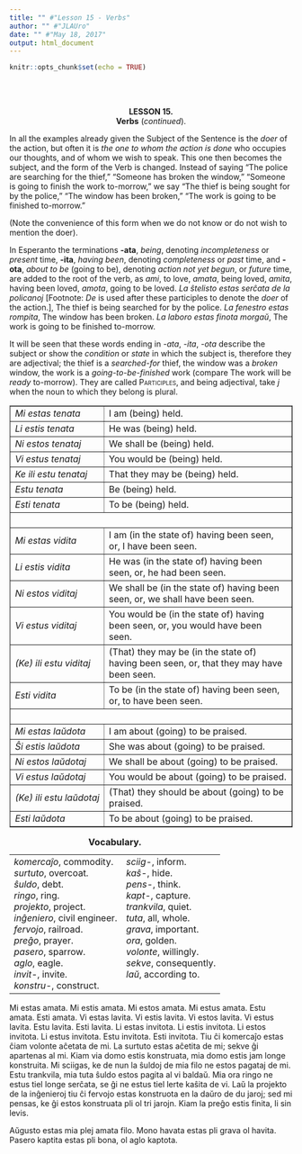 ```yaml
---
title: "" #"Lesson 15 - Verbs"
author: "" #"JLAUro"
date: "" #"May 18, 2017"
output: html_document
---
```


```r
knitr::opts_chunk$set(echo = TRUE)
```

<br/><br/>

<center><b>LESSON 15.</b></center>

<center><b>Verbs</b> (<i>continued</i>).</center>

<p>In all the examples already given the Subject of the Sentence
is the <i>doer</i> of the action, but often it is <i>the one to
whom the action is done</i> who occupies our thoughts, and of
whom we wish to speak. This one then becomes the subject, and the
form of the Verb is changed. Instead of saying "The police are
searching for the thief," "Someone has broken the window,"
"Someone is going to finish the work to-morrow," we say "The
thief is being sought for by the police," "The window has been
broken," "The work is going to be finished to-morrow."</p>

<p>(Note the convenience of this form when we do not know or do
not wish to mention the doer).</p>

<!-- =============================038.png============================ -->
<p>In Esperanto the terminations <b>-ata</b>, <i>being</i>,
denoting <i>incompleteness</i> or <i>present</i> time,
<b>-ita</b>, <i>having been</i>, denoting <i>completeness</i> or
<i>past</i> time, and <b>-ota</b>, <i>about to be</i> (going to
be), denoting <i>action not yet begun</i>, or <i>future</i> time,
are added to the root of the verb, as <i>ami</i>, to love,
<i>amata</i>, being loved, <i>amita</i>, having been loved,
<i>amota</i>, going to be loved. <i>La &#349;telisto estas
ser&#265;ata de la policanoj</i> [Footnote: <i>De</i> is used
after these participles to denote the <i>doer</i> of the
action.], The thief is being searched for by the police. <i>La
fenestro estas rompita</i>, The window has been broken. <i>La
laboro estas finota morga&#365;</i>, The work is going to be
finished to-morrow.</p>

<p>It will be seen that these words ending in <i>-ata</i>,
<i>-ita</i>, <i>-ota</i> describe the subject or show the
<i>condition</i> or <i>state</i> in which the subject is,
therefore they are adjectival; the thief is a <i>searched-for</i>
thief, the window was a <i>broken</i> window, the work is a
<i>going-to-be-finished</i> work (compare The work will be
<i>ready</i> to-morrow). They are called <span style=
"font-variant: small-caps">Participles</span>, and being
adjectival, take <i>j</i> when the noun to which they belong is
plural.
<!-- formatted even more unlike other earlier similar statements -->
</p>

<!-- =============================039.png============================ -->
<center>
<table border="1" cellpadding="8">
<tr>
<td nowrap><i>Mi estas tenata</i></td>
<td>I am (being) held.</td>
</tr>

<tr>
<td nowrap><i>Li estis tenata</i></td>
<td>He was (being) held.</td>
</tr>

<tr>
<td nowrap><i>Ni estos tenataj</i></td>
<td>We shall be (being) held.</td>
</tr>

<tr>
<td nowrap><i>Vi estus tenataj</i></td>
<td>You would be (being) held.</td>
</tr>

<tr>
<td nowrap><i>Ke ili estu tenataj</i></td>
<td>That they may be (being) held.</td>
</tr>

<tr>
<td nowrap><i>Estu tenata</i></td>
<td>Be (being) held.</td>
</tr>

<tr>
<td nowrap><i>Esti tenata</i></td>
<td>To be (being) held.</td>
</tr>

<tr>
<td colspan="2"> </td>
</tr>

<tr>
<td nowrap><i>Mi estas vidita</i></td>
<td>I am (in the state of) having been seen, or, I have been
seen.</td>
</tr>

<tr>
<td nowrap><i>Li estis vidita</i></td>
<td>He was (in the state of) having been seen, or, he had been
seen.</td>
</tr>

<tr>
<td nowrap><i>Ni estos viditaj</i></td>
<td>We shall be (in the state of) having been seen, or, we shall
have been seen.</td>
</tr>

<tr>
<td nowrap><i>Vi estus viditaj</i></td>
<td>You would be (in the state of) having been seen, or, you
would have been seen.</td>
</tr>

<tr>
<td nowrap><i>(Ke) ili estu viditaj</i></td>
<td>(That) they may be (in the state of) having been seen, or,
that they may have been seen.</td>
</tr>

<tr>
<td nowrap><i>Esti vidita</i></td>
<td>To be (in the state of) having been seen, or, to have been
seen.</td>
</tr>

<tr>
<td colspan="2"> </td>
</tr>

<tr>
<td nowrap><i>Mi estas la&#365;dota</i></td>
<td>I am about (going) to be praised.</td>
</tr>

<tr>
<td nowrap><i>&#348;i estis la&#365;dota</i></td>
<td>She was about (going) to be praised.</td>
</tr>

<tr>
<td nowrap><i>Ni estos la&#365;dotaj</i></td>
<td>We shall be about (going) to be praised.</td>
</tr>

<tr>
<td nowrap><i>Vi estus la&#365;dotaj</i></td>
<td>You would be about (going) to be praised.</td>
</tr>

<tr>
<td nowrap><i>(Ke) ili estu la&#365;dotaj</i></td>
<td>(That) they should be about (going) to be praised.</td>
</tr>

<tr>
<td nowrap><i>Esti la&#365;dota</i></td>
<td>To be about (going) to be praised.</td>
</tr>
</table>
</center>

<!--
<i>Mi estas tenata</i> ...... I am (being) held.
<i>Li estis tenata</i> ...... He was (being) held.
<i>Ni estos tenataj</i> ..... We shall be (being) held.
<i>Vi estus tenataj</i> ..... You would be (being) held.
<i>Ke ili estu tenataj</i> .. That they may be (being) held.
<i>Estu tenata</i> .......... Be (being) held.
<i>Esti tenata</i> .......... To be (being) held.
<i>Mi estas vidita</i> ...... I am (in the state of) having
                              been seen, or, I have been
                              seen.
<i>Li estis vidita</i> ...... He was (in the state of) having
                              been seen, or, he had been
                              seen.
<i>Ni estos viditaj</i> ..... We shall be (in the state of)
                              having been seen, or, we
                              shall have been seen.
<i>Vi estus viditaj</i>.  You would be (in the state of)
                               having been seen, or, you
                               would have been seen.
<i>(Ke) ili estu viditaj</i>. (That) they may be (in the
                               state of) having been seen,
                               or, that they may have been
                               seen.
<i>Esti vidita</i>.  To be (in the state of) having
                               been seen, or, to have been
                               seen.
<i>Mi estas la&#365;dota</i>. I am about (going) to be praised.
<i>&#348;i estis la&#365;dota</i>. She was about (going) to be
                               praised.
<i>Ni estos la&#365;dotaj</i> .... We shall be about (going) to
                               be praised.
<i>Vi estus la&#365;dotaj</i> .... You would be about (going)
                               to be praised.
<i>(Ke) ili estu la&#365;dotaj</i> (That) they should be about
                               (going) to be praised.
<i>Esti la&#365;dota</i> ......... To be about (going) to be
                               praised.
-->
<center>
<table cellspacing="8">
<caption><b>Vocabulary.</b></caption>

<tr>
<td nowrap valign="top"><i>komerca&#309;o</i>, commodity.<br>
 <i>surtuto</i>, overcoat.<br>
 <i>&#349;uldo</i>, debt.<br>
 <i>ringo</i>, ring.<br>
 <i>projekto</i>, project.<br>
 <i>in&#285;eniero</i>, civil engineer.<br>
 <i>fervojo</i>, railroad.<br>
 <i>pre&#285;o</i>, prayer.<br>
 <i>pasero</i>, sparrow.<br>
 <i>aglo</i>, eagle.<br>
 <i>invit-</i>, invite.<br>
 <i>konstru-</i>, construct.</td>
<td nowrap valign="top"><i>sciig-</i>, inform.<br>
 <i>ka&#349;-</i>, hide.<br>
 <i>pens-</i>, think.<br>
 <i>kapt-</i>, capture.<br>
 <i>trankvila</i>, quiet.<br>
 <i>tuta</i>, all, whole.<br>
 <i>grava</i>, important.<br>
 <i>ora</i>, golden.<br>
 <i>volonte</i>, willingly.<br>
 <i>sekve</i>, consequently.<br>
 <i>la&#365;</i>, according to.</td>
</tr>
</table>
</center>

<!-- =============================040.png============================ -->
<p>Mi estas amata. Mi estis amata. Mi estos amata. Mi estus
amata. Estu amata. Esti amata. Vi estas lavita. Vi estis lavita.
Vi estos lavita. Vi estus lavita. Estu lavita. Esti lavita. Li
estas invitota. Li estis invitota. Li estos invitota. Li estus
invitota. Estu invitota. Esti invitota. Tiu &#265;i
komerca&#309;o estas &#265;iam volonte a&#265;etata de mi. La
surtuto estas a&#265;etita de mi; sekve &#285;i apartenas al mi.
Kiam via domo estis konstruata, mia domo estis jam longe
konstruita. Mi sciigas, ke de nun la &#349;uldoj de mia filo ne
estos pagataj de mi. Estu trankvila, mia tuta &#349;uldo estos
pagita al vi balda&#365;. Mia ora ringo ne estus tiel longe
ser&#265;ata, se &#285;i ne estus tiel lerte ka&#349;ita de vi.
La&#365; la projekto de la in&#285;enieroj tiu &#265;i fervojo
estas konstruota en la da&#365;ro de du jaroj; sed mi pensas, ke
&#285;i estos konstruata pli ol tri jarojn. Kiam la pre&#285;o
estis finita, li sin levis.</p>

<p>A&#365;gusto estas mia plej amata filo. Mono havata estas pli
grava ol havita. Pasero kaptita estas pli bona, ol aglo
kaptota.</p>